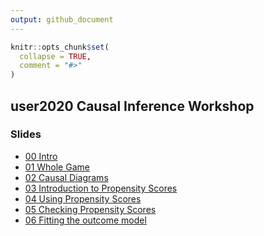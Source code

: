 ```yaml
---
output: github_document
---
```


<!-- README.md is generated from README.Rmd. Please edit that file -->

```r
knitr::opts_chunk$set(
  collapse = TRUE,
  comment = "#>"
)
```

## user2020 Causal Inference Workshop

### Slides
* [00 Intro](https://user2020.lucymcgowan.com/00-intro.html)
* [01 Whole Game](https://user2020.lucymcgowan.com/01-causal_modeling_whole_game.html)
* [02 Causal Diagrams](https://user2020.lucymcgowan.com/02-dags.html)
* [03 Introduction to Propensity Scores](https://user2020.lucymcgowan.com/03-pscores.html)
* [04 Using Propensity Scores](https://user2020.lucymcgowan.com/04-pscore-weighting.html)
* [05 Checking Propensity Scores](https://user2020.lucymcgowan.com/05-pscore-diagnostics.html)
* [06 Fitting the outcome model](https://user2020.lucymcgowan.com/06-outcome-model.html)
